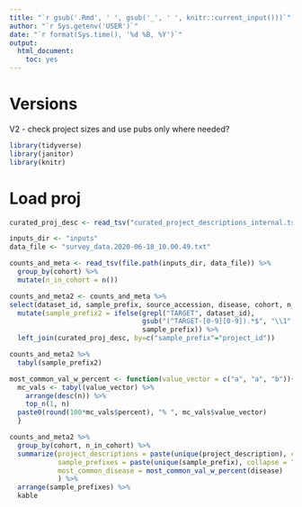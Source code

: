 ```yaml
---
title: "`r gsub('.Rmd', ' ', gsub('_', ' ', knitr::current_input()))`"
author: "`r Sys.getenv('USER')`"
date: "`r format(Sys.time(), '%d %B, %Y')`"
output:
  html_document:
    toc: yes
---
```

  
# Versions
V2 - check project sizes and use pubs only where needed?


```r

library(tidyverse)
library(janitor)
library(knitr)

```


# Load proj
```r
curated_proj_desc <- read_tsv("curated_project_descriptions_internal.tsv")

```

```r

inputs_dir <- "inputs"
data_file <- "survey_data.2020-06-18_10.00.49.txt"

counts_and_meta <- read_tsv(file.path(inputs_dir, data_file)) %>%
  group_by(cohort) %>%
  mutate(n_in_cohort = n())
```
```r

counts_and_meta2 <- counts_and_meta %>%
select(dataset_id, sample_prefix, source_accession, disease, cohort, n_in_cohort) %>%
  mutate(sample_prefix2 = ifelse(grepl("TARGET", dataset_id), 
                                 gsub("(^TARGET-[0-9][0-9]).*$", "\\1", dataset_id),
                                 sample_prefix)) %>%
  left_join(curated_proj_desc, by=c("sample_prefix"="project_id"))

counts_and_meta2 %>%
  tabyl(sample_prefix2)

most_common_val_w_percent <- function(value_vector = c("a", "a", "b")){
  mc_vals <- tabyl(value_vector) %>%
    arrange(desc(n)) %>%
    top_n(1, n) 
  paste0(round(100*mc_vals$percent), "% ", mc_vals$value_vector)
  }

counts_and_meta2 %>%
  group_by(cohort, n_in_cohort) %>%
  summarize(project_descriptions = paste(unique(project_description), collapse = ", "),
            sample_prefixes = paste(unique(sample_prefix), collapse = ", "),
            most_common_disease = most_common_val_w_percent(disease)
            ) %>% 
  arrange(sample_prefixes) %>%
  kable
  



```

